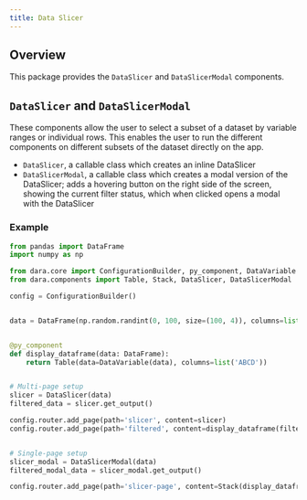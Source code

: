 ```yaml
---
title: Data Slicer
---
```


## Overview

This package provides the `DataSlicer` and `DataSlicerModal` components.

## `DataSlicer` and `DataSlicerModal`

These components allow the user to select a subset of a dataset by variable ranges or individual rows.
This enables the user to run the different components on different subsets of the dataset directly on the app.

- `DataSlicer`, a callable class which creates an inline DataSlicer
- `DataSlicerModal`, a callable class which creates a modal version of the DataSlicer; adds a hovering button on the right side of the screen, showing the current filter status, which when clicked opens a modal with the DataSlicer

### Example

```python
from pandas import DataFrame
import numpy as np

from dara.core import ConfigurationBuilder, py_component, DataVariable
from dara.components import Table, Stack, DataSlicer, DataSlicerModal

config = ConfigurationBuilder()


data = DataFrame(np.random.randint(0, 100, size=(100, 4)), columns=list('ABCD'))


@py_component
def display_dataframe(data: DataFrame):
    return Table(data=DataVariable(data), columns=list('ABCD'))


# Multi-page setup
slicer = DataSlicer(data)
filtered_data = slicer.get_output()

config.router.add_page(path='slicer', content=slicer)
config.router.add_page(path='filtered', content=display_dataframe(filtered_data))


# Single-page setup
slicer_modal = DataSlicerModal(data)
filtered_modal_data = slicer_modal.get_output()

config.router.add_page(path='slicer-page', content=Stack(display_dataframe(filtered_modal_data), slicer_modal()))
```
